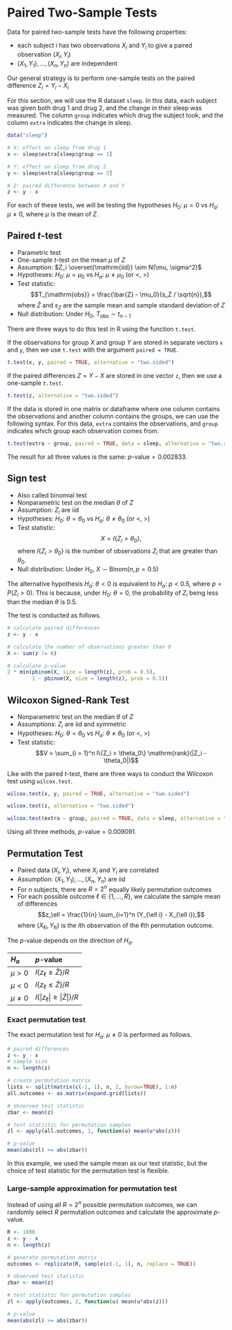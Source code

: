 # Paired Two-Sample Tests

Data for paired two-sample tests have the following properties:

- each subject $i$ has two observations $X_i$ and $Y_i$ to give a paired observation $(X_i, Y_i)$
- $(X_1, Y_1), \dots, (X_n, Y_n)$ are independent

Our general strategy is to perform one-sample tests on the paired difference $Z_i = Y_i - X_i$

For this section, we will use the R dataset `sleep`.
In this data, each subject was given both drug 1 and drug 2,
and the change in their sleep was measured.
The column `group` indicates which drug the subject took,
and the column `extra` indicates the change in sleep.

```r
data("sleep")

# X: effect on sleep from drug 1
x <- sleep$extra[sleep$group == 1]

# Y: effect on sleep from drug 2
y <- sleep$extra[sleep$group == 2]

# Z: paired difference between X and Y
z <- y - x
```

For each of these tests, we will be testing the hypotheses
$H_0$: $\mu = 0$ vs $H_a$: $\mu \neq 0$,
where $\mu$ is the mean of $Z$.

## Paired $t$-test

- Parametric test
- One-sample $t$-test on the mean $\mu$ of $Z$
- Assumption: $Z_i \overset{\mathrm{iid}} \sim N(\mu, \sigma^2)$
- Hypotheses: $H_0$: $\mu = \mu_0$ vs $H_a$: $\mu \neq \mu_0$ (or $<$, $>$)
- Test statistic: $$T_{\mathrm{obs}} = \frac{\bar{Z} - \mu_0}{s_Z / \sqrt{n}},$$
  where $\bar{Z}$ and $s_Z$ are the sample mean and sample standard deviation
  of $Z$
- Null distribution: Under $H_0$, $T_{\mathrm{obs}} \sim t_{n-1}$

There are three ways to do this test in R using the function `t.test`.

If the observations for group $X$ and group $Y$ are stored in separate vectors `x` and `y`,
then we use `t.test` with the argument `paired = TRUE`.

```r
t.test(x, y, paired = TRUE, alternative = "two.sided")
```

If the paired differences $Z = Y - X$ are stored in one vector
`z`, then we use a one-sample `t.test`.

```r
t.test(z, alternative = "two.sided")
```


If the data is stored in one matrix or dataframe
where one column contains the observations and another column contains the groups,
we can use the following syntax.
For this data, `extra` contains the observations, and `group` indicates
which group each observation comes from.

```r
t.test(extra ~ group, paired = TRUE, data = sleep, alternative = "two.sided")
```

The result for all three values is the same:
$p\text{-value} = 0.002833$.

## Sign test

- Also called binomial test
- Nonparametric test on the median $\theta$ of $Z$
- Assumption: $Z_i$ are iid
- Hypotheses: $H_0$: $\theta = \theta_0$ vs $H_a$: $\theta \neq \theta_0$ (or $<$, $>$)
- Test statistic: $$X = I\{Z_i > \theta_0\},$$
  where $I\{Z_i > \theta_0\}$ is the number of observations $Z_i$ that are greater than $\theta_0$.
- Null distribution: Under $H_0$, $X \sim \mathrm{Binom}(n, p = 0.5)$

The alternative hypothesis $H_a$: $\theta < 0$
is equivalent to $H_a$: $p < 0.5$, where $p = P(Z_i > 0)$.
This is because, under $H_0$: $\theta = 0$, the probability of $Z_i$ being less than the
median $\theta$ is 0.5.

The test is conducted as follows.
```r
# calculate paired differences
z <- y - x

# calculate the number of observations greater than 0
X <- sum(z != 0)

# calculate p-value
2 * min(pbinom(X, size = length(z), prob = 0.5),
        1 - pbinom(X, size = length(z), prob = 0.5))
```

## Wilcoxon Signed-Rank Test

- Nonparametric test on the median $\theta$ of $Z$
- Assumptions: $Z_i$ are iid and symmetric
- Hypotheses: $H_0$: $\theta = \theta_0$ vs $H_a$: $\theta \neq \theta_0$ (or $<$, $>$)
- Test statistic: $$V = \sum_{i = 1}^n I\{Z_i > \theta_0\} \mathrm{rank}(|Z_i - \theta_0|)$$

Like with the paired $t$-test, there are three ways to conduct the Wilcoxon test
using `wilcox.test`.

```r
wilcox.test(x, y, paired = TRUE, alternative = "two.sided")

wilcox.test(z, alternative = "two.sided")

wilcox.test(extra ~ group, paired = TRUE, data = sleep, alternative = "two.sided")
```

Using all three methods, $p\text{-value} = 0.009091$.

## Permutation Test

- Paired data $(X_i, Y_i)$, where $X_i$ and $Y_i$ are correlated
- Assumption: $(X_1, Y_1), \dots, (X_n, Y_n)$ are iid
- For $n$ subjects, there are $R = 2^n$ equally likely permutation outcomes
- For each possible outcome $\ell \in \{1, \dots, R\}$, we calculate the sample mean of differences
  $$z_\ell = \frac{1}{n} \sum_{i=1}^n (Y_{\ell i} - X_{\ell i}),$$
  where $(X_{\ell i}, Y_{\ell i})$ is the $i$th observation of the $\ell$th permutation outcome.

The $p$-value depends on the direction of $H_a$.

$H_a$        $p$-value
------------ ----------------------------------
$\mu > 0$    $I\{z_\ell \geq \bar{Z}\} / R$
$\mu < 0$    $I\{z_\ell \leq \bar{Z}\} / R$
$\mu \neq 0$ $I\{|z_\ell| \geq |\bar{Z}|\} / R$
------------ ----------------------------------

### Exact permutation test

The exact permutation test for $H_a$: $\mu \neq 0$ is performed as follows.

```r
# paired differences
z <- y - x
# sample size
n <- length(z)

# create permutation matrix
lists <- split(matrix(c(-1, 1), n, 2, byrow=TRUE), 1:n)
all.outcomes <- as.matrix(expand.grid(lists))

# observed test statistic
zbar <- mean(z)

# test statistic for permutation samples
zl <- apply(all.outcomes, 1, function(u) mean(u*abs(z)))

# p-value
mean(abs(zl) >= abs(zbar))
```

In this example, we used the sample mean as our test statistic,
but the choice of test statistic for the permutation test is flexible.

### Large-sample approximation for permutation test

Instead of using all $R = 2^n$ possible permutation outcomes,
we can randomly select $R$ permutation outcomes and calculate the approximate $p$-value.

```r
R <- 1000
z <- y - x
n <- length(z)

# generate permutation matrix
outcomes <- replicate(R, sample(c(-1, 1), n, replace = TRUE))

# observed test statistic
zbar <- mean(z)

# test statistic for permutation samples
zl <- apply(outcomes, 2, function(u) mean(u*abs(z)))

# p-value
mean(abs(zl) >= abs(zbar))
```